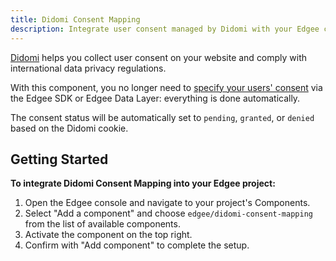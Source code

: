 ```yaml
---
title: Didomi Consent Mapping
description: Integrate user consent managed by Didomi with your Edgee components.
---
```



<EdgeeSdk />

[Didomi](https://www.didomi.io/consent-management-platform) helps you collect user consent on your website and comply with international data privacy regulations.

With this component, you no longer need to [specify your users' consent](/services/consent/overview)
via the Edgee SDK or Edgee Data Layer: everything is done automatically.

The consent status will be automatically set to `pending`, `granted`, or `denied` based on the Didomi cookie.

## Getting Started

**To integrate Didomi Consent Mapping into your Edgee project:**

1. Open the Edgee console and navigate to your project's Components.
2. Select "Add a component" and choose `edgee/didomi-consent-mapping` from the list of available components.
3. Activate the component on the top right.
4. Confirm with "Add component" to complete the setup.
